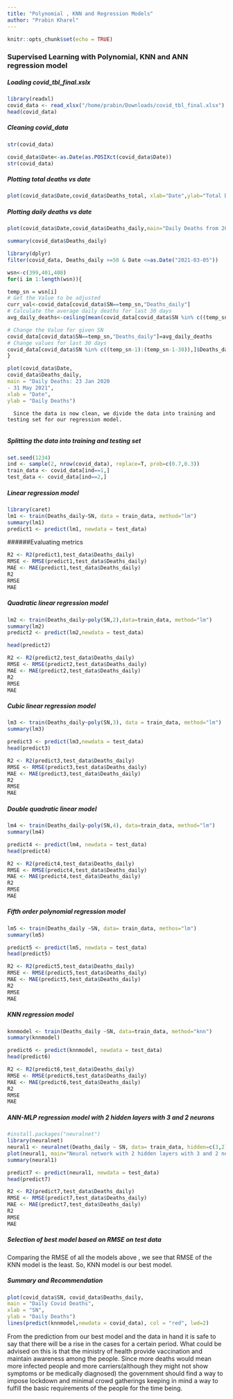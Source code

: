 ```yaml
---
title: "Polynomial , KNN and Regression Models"
author: "Prabin Kharel"
---
```


```r
knitr::opts_chunk$set(echo = TRUE)
```

### Supervised Learning with Polynomial, KNN and ANN regression model

##### Loading covid_tbl_final.xslx

```r
library(readxl)
covid_data <- read_xlsx("/home/prabin/Downloads/covid_tbl_final.xlsx")
head(covid_data)
```

##### Cleaning covid_data

```r
str(covid_data)
```

```r
covid_data$Date<-as.Date(as.POSIXct(covid_data$Date))
str(covid_data)
```

##### Plotting total deaths vs date

```r
plot(covid_data$Date,covid_data$Deaths_total, xlab="Date",ylab="Total Deaths")
```

##### Plotting daily deaths vs date

```r
plot(covid_data$Date,covid_data$Deaths_daily,main="Daily Deaths from 2020-01-23 to 2020-05-31", xlab="Date", ylab = "Daily Deaths")
```

```r
summary(covid_data$Deaths_daily)
```

```r
library(dplyr)
filter(covid_data, Deaths_daily >=50 & Date <=as.Date("2021-03-05"))

```

```r
wsn<-c(399,401,408)
for(i in 1:length(wsn)){

temp_sn = wsn[i]  
# Get the Value to be adjusted
curr_val<-covid_data[covid_data$SN==temp_sn,"Deaths_daily"]
# Calculate the average daily deaths for last 30 days
avg_daily_deaths<-ceiling(mean(covid_data[covid_data$SN %in% c((temp_sn-1):(temp_sn-1-30)),]$Deaths_daily))

# Change the Value for given SN
covid_data[covid_data$SN==temp_sn,"Deaths_daily"]=avg_daily_deaths
# Change values for last 30 days
covid_data[covid_data$SN %in% c((temp_sn-1):(temp_sn-1-30)),]$Deaths_daily=as.integer( round(curr_val/30))
}
```

```r
plot(covid_data$Date,
covid_data$Deaths_daily,
main = "Daily Deaths: 23 Jan 2020
- 31 May 2021",
xlab = "Date",
ylab = "Daily Deaths")
```

      Since the data is now clean, we divide the data into training and testing set for our regression model.
      
##### Splitting the data into training and testing set
```r
set.seed(1234)
ind <- sample(2, nrow(covid_data), replace=T, prob=c(0.7,0.3))
train_data <- covid_data[ind==1,]
test_data <- covid_data[ind==2,]
```


##### Linear regression model

```r
library(caret)
lm1 <- train(Deaths_daily~SN, data = train_data, method="lm")
summary(lm1)
predict1 <- predict(lm1, newdata = test_data)

```

######Evaluating metrics
```r
R2 <- R2(predict1,test_data$Deaths_daily)
RMSE <- RMSE(predict1,test_data$Deaths_daily)
MAE <- MAE(predict1,test_data$Deaths_daily)
R2
RMSE
MAE

```

##### Quadratic linear regression model

```r
lm2 <- train(Deaths_daily~poly(SN,2),data=train_data, method="lm")
summary(lm2)
predict2 <- predict(lm2,newdata = test_data)

```
```r
head(predict2)
```

```r
R2 <- R2(predict2,test_data$Deaths_daily)
RMSE <- RMSE(predict2,test_data$Deaths_daily)
MAE <- MAE(predict2,test_data$Deaths_daily)
R2
RMSE
MAE
```

##### Cubic linear regression model
```r
lm3 <- train(Deaths_daily~poly(SN,3), data = train_data, method="lm")
summary(lm3)
```

```r
predict3 <- predict(lm3,newdata = test_data)
head(predict3)
```
```r
R2 <- R2(predict3,test_data$Deaths_daily)
RMSE <- RMSE(predict3,test_data$Deaths_daily)
MAE <- MAE(predict3,test_data$Deaths_daily)
R2
RMSE
MAE
```


##### Double quadratic linear model

```r
lm4 <- train(Deaths_daily~poly(SN,4), data=train_data, method="lm")
summary(lm4)
```

```r
predict4 <- predict(lm4, newdata = test_data)
head(predict4)
```
```r
R2 <- R2(predict4,test_data$Deaths_daily)
RMSE <- RMSE(predict4,test_data$Deaths_daily)
MAE <- MAE(predict4,test_data$Deaths_daily)
R2
RMSE
MAE
```
##### Fifth order polynomial regression model
```r
lm5 <- train(Deaths_daily ~SN, data= train_data, methos="lm")
summary(lm5)
```

```r
predict5 <- predict(lm5, newdata = test_data)
head(predict5)
```

```r
R2 <- R2(predict5,test_data$Deaths_daily)
RMSE <- RMSE(predict5,test_data$Deaths_daily)
MAE <- MAE(predict5,test_data$Deaths_daily)
R2
RMSE
MAE
```





##### KNN regression model
```r
knnmodel <- train(Deaths_daily ~SN, data=train_data, method="knn")
summary(knnmodel)
```

```r
predict6 <- predict(knnmodel, newdata = test_data)
head(predict6)
```
```r
R2 <- R2(predict6,test_data$Deaths_daily)
RMSE <- RMSE(predict6,test_data$Deaths_daily)
MAE <- MAE(predict6,test_data$Deaths_daily)
R2
RMSE
MAE
```

##### ANN-MLP regression model with 2 hidden layers with 3 and 2 neurons

```r
#install.packages("neuralnet")
library(neuralnet)
neural1 <- neuralnet(Deaths_daily ~ SN, data= train_data, hidden=c(3,2),linear.output = F)
plot(neural1, main="Neural network with 2 hidden layers with 3 and 2 neurons")
summary(neural1)
```

```r
predict7 <- predict(neural1, newdata = test_data)
head(predict7)
```
```r
R2 <- R2(predict7,test_data$Deaths_daily)
RMSE <- RMSE(predict7,test_data$Deaths_daily)
MAE <- MAE(predict7,test_data$Deaths_daily)
R2
RMSE
MAE
```
##### Selection of best model based on RMSE on test data

Comparing the RMSE of all the models above , we see that RMSE of the KNN model is the least. So, KNN model is our best model.

##### Summary and Recommendation

```r
plot(covid_data$SN, covid_data$Deaths_daily,
main = "Daily Covid Deaths",
xlab = "SN",
ylab = "Daily Deaths")
lines(predict(knnmodel,newdata = covid_data), col = "red", lwd=2)
```

From the prediction from our best model and the data in hand it is safe to say that there will be a rise in the cases for a certain period. What could be advised on this is that the ministry of health provide vaccination and maintain awareness among the people. Since more deaths would mean more infected people and more carriers(although they might not show symptoms or be medically diagnosed) the government should find a way to impose lockdown and minimal crowd gatherings keeping in mind a way to fulfill the basic requirements of the people for the time being.